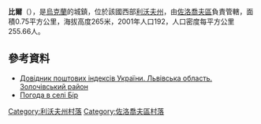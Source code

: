 {{coord|49|52|47|N|24|57|20|E|scale:100000|display=title}}

'''比爾'''（{{lang-uk|Бір}}），是[[烏克蘭|烏克蘭]]的城鎮，位於該國西部[[利沃夫州|利沃夫州]]，由[[佐洛喬夫區|佐洛喬夫區]]負責管轄，面積0.75平方公里，海拔高度265米，2001年人口192，人口密度每平方公里255.66人。	

==參考資料==
*[http://www.uaidx.com/13/290?f=index&d=desc&lang=ua Довідник поштових індексів України. Львівська область. Золочівський район] {{Wayback|url=http://www.uaidx.com/13/290?f=index&d=desc&lang=ua |date=20160127100105 }}
* [http://weather.in.ua/ua/l'vovskaja/1411 Погода в селі Бір] {{Wayback|url=http://weather.in.ua/ua/l%27vovskaja/1411 |date=20071031025829 }}

[[Category:利沃夫州村落|Category:利沃夫州村落]]
[[Category:佐洛喬夫區村落|Category:佐洛喬夫區村落]]


{{Lviv-geo-stub}}